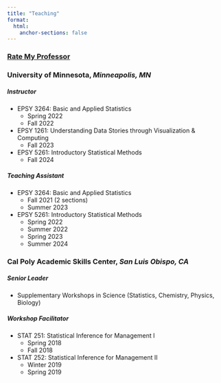 ```yaml
---
title: "Teaching"
format:
  html:
    anchor-sections: false
---
```


### [Rate My Professor](https://www.ratemyprofessors.com/professor/2742423)

### **University of Minnesota, *Minneapolis, MN* **

##### Instructor

-   EPSY 3264: Basic and Applied Statistics
    -   Spring 2022
    -   Fall 2022
-   EPSY 1261: Understanding Data Stories through Visualization & Computing
    -   Fall 2023
-   EPSY 5261: Introductory Statistical Methods
    -   Fall 2024

##### Teaching Assistant

-   EPSY 3264: Basic and Applied Statistics
    -   Fall 2021 (2 sections)
    -   Summer 2023
-   EPSY 5261: Introductory Statistical Methods
    -   Spring 2022
    -   Summer 2022
    -   Spring 2023
    -   Summer 2024
         
           
### **Cal Poly Academic Skills Center, *San Luis Obispo, CA* **
##### Senior Leader

-   Supplementary Workshops in Science (Statistics, Chemistry, Physics, Biology)

##### Workshop Facilitator

-   STAT 251: Statistical Inference for Management I
    -   Spring 2018
    -   Fall 2018
-   STAT 252: Statistical Inference for Management II
    -   Winter 2019
    -   Spring 2019
